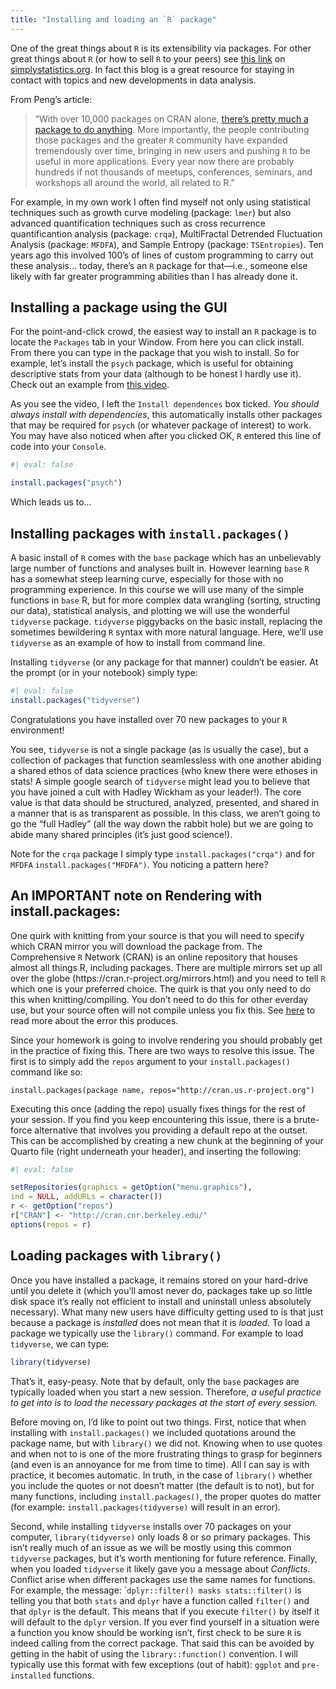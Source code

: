 ```yaml
---
title: "Installing and loading an `R` package"
---
```


One of the great things about `R` is its extensibility via packages. For other great things about `R` (or how to sell `R` to your peers) see [this link](https://simplystatistics.org/2017/10/30/how-do-you-convince-others-to-use-r/) on [simplystatistics.org](https://simplystatistics.org). In fact this blog is a great resource for staying in contact with topics and new developments in data analysis.

From Peng's article:

> "With over 10,000 packages on CRAN alone, [there’s pretty much a package to do anything](https://youtu.be/yhTerzNFLbo). More importantly, the people contributing those packages and the greater `R` community have expanded tremendously over time, bringing in new users and pushing `R` to be useful in more applications. Every year now there are probably hundreds if not thousands of meetups, conferences, seminars, and workshops all around the world, all related to R."

For example, in my own work I often find myself not only using statistical techniques such as growth curve modeling (package: `lmer`) but also advanced quantification techniques such as cross recurrence quantificantion analysis (package: `crqa`), MultiFractal Detrended Fluctuation Analysis (package: `MFDFA`), and Sample Entropy (package: `TSEntropies`). Ten years ago this involved 100's of lines of custom programming to carry out these analysis... today, there's an `R` package for that—i.e., someone else likely with far greater programming abilities than I has already done it.


## Installing a package using the GUI

For the point-and-click crowd, the easiest way to install an `R` package is to locate the `Packages` tab in your Window. From here you can click install. From there you can type in the package that you wish to install. So for example, let's install the `psych` package, which is useful for obtaining descriptive stats from your data (although to be honest I hardly use it). Check out an example from [this video](get youtube link).

As you see the video, I left the `Install dependences` box ticked. *You should always install with dependencies*, this automatically installs other packages that may be required for `psych` (or whatever package of interest) to work. You may have also noticed when after you clicked OK, `R` entered this line of code into your `Console`.

```r
#| eval: false

install.packages("psych")
```


Which leads us to...

## Installing packages with `install.packages()`

A basic install of `R` comes with the `base` package which has an unbelievably large number of functions and analyses built in. However learning `base` `R` has a somewhat steep learning curve, especially for those with no programming experience. In this course we will use many of the simple functions in `base` R, but for more complex data wrangling (sorting, structing our data), statistical analysis, and plotting we will use the wonderful `tidyverse` package. `tidyverse` piggybacks on the basic install, replacing the sometimes bewildering `R` syntax with more natural language. Here, we'll use `tidyverse` as an example of how to install from command line.

Installing `tidyverse` (or any package for that manner) couldn't be easier. At the prompt (or in your notebook) simply type:

```r
#| eval: false
install.packages("tidyverse")
```

Congratulations you have installed over 70 new packages to your `R` environment!

You see, `tidyverse` is not a single package (as is usually the case), but a collection of packages that function seamlessless with one another abiding a shared ethos of data science practices (who knew there were ethoses in stats! A simple google search of `tidyverse` might lead you to believe that you have joined a cult with Hadley Wickham as your leader!). The core value is that data should be structured, analyzed, presented, and shared in a manner that is as transparent as possible. In this class, we aren't going to go the "full Hadley" (all the way down the rabbit hole) but we are going to abide many shared principles (it's just good science!).


Note for the `crqa` package I simply type `install.packages("crqa")` and for `MFDFA` `install.packages("MFDFA")`. You noticing a pattern here?

## An IMPORTANT note on Rendering with install.packages:

One quirk with knitting from your source is that you will need to specify which CRAN mirror you will download the package from. The Comprehensive `R` Network (CRAN) is an online repository that houses almost all things R, including packages. There are multiple mirrors set up all over the globe (https://cran.r-project.org/mirrors.html) and you need to tell `R` which one is your preferred choice. The quirk is that you only need to do this when knitting/compiling. You don't need to do this for other everday use, but your source often will not compile unless you fix this. See [here](https://stackoverflow.com/questions/33969024/install-packages-fails-in-knitr-document-trying-to-use-cran-without-setting-a) to read more about the error this produces.

Since your homework is going to involve rendering you should probably get in the practice of fixing this. There are two ways to resolve this issue. The first is to simply add the `repos` argument to your `install.packages()` command like so:

``install.packages(package name, repos="http://cran.us.r-project.org")``

Executing this once (adding the repo) usually fixes things for the rest of your session. If you find you keep encountering this issue, there is a brute-force alternative that involves you providing a default repo at the outset. This can be accomplished by creating a new chunk at the beginning of your Quarto file (right underneath your header), and inserting the following:

```r
#| eval: false

setRepositories(graphics = getOption("menu.graphics"),  
ind = NULL, addURLs = character())
r <- getOption("repos")
r["CRAN"] <- "http://cran.cnr.berkeley.edu/"
options(repos = r)
```




## Loading packages with `library()`

Once you have installed a package, it remains stored on your hard-drive until you delete it (which you'll amost never do, packages take up so little disk space it's really not efficient to install and uninstall unless absolutely necessary). What many new users have difficulty getting used to is that just because a package is _installed_ does not mean that it is _loaded_. To load a package we typically use the `library()` command. For example to load `tidyverse`, we can type:

```r
library(tidyverse)
```

That's it, easy-peasy. Note that by default, only the `base` packages are typically loaded when you start a new session. Therefore, *a useful practice to get into is to load the necessary packages at the start of every session.*

Before moving on, I'd like to point out two things. First, notice that when installing with `install.packages()` we included quotations around the package name, but with `library()` we did not. Knowing when to use quotes and when not to is one of the more frustrating things to grasp for beginners (and even is an annoyance for me from time to time). All I can say is with practice, it becomes automatic. In truth, in the case of `library()` whether you include the quotes or not doesn't matter (the default is to not), but for many functions, including `install.packages()`, the proper quotes do matter (for example: `install.packages(tidyverse)` will result in an error). 

Second, while installing `tidyverse` installs over 70 packages on your computer, `library(tidyverse)` only loads 8 or so primary packages. This isn't really much of an issue as we will be mostly using this common `tidyverse` packages, but it's worth mentioning for future reference. Finally, when you loaded `tidyverse` it likely gave you a message about *Conflicts*. Conflict arise when different packages use the same names for functions. For example, the message:
```dplyr::filter() masks stats::filter()``
is telling you that both `stats` and `dplyr` have a function called `filter()` and that `dplyr` is the default. This means that if you execute `filter()` by itself it will default to the `dplyr` version. If you ever find yourself in a situation were a function you know should be working isn't, first check to be sure `R` is indeed calling from the correct package. That said this can be avoided by getting in the habit of using the `library::function()` convention. I will typically use this format with few exceptions (out of habit): `ggplot` and `pre-installed` functions.





